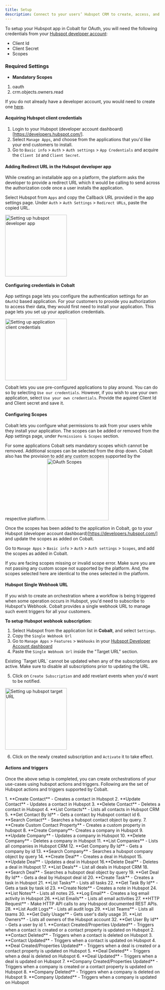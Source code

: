 ```yaml
---
title: Setup
description: Connect to your users’ Hubspot CRM to create, access, and update records in their Hubspot account.
---
```


To setup your Hubspot app in Cobalt for OAuth, you will need the following credentials from your [Hubspot developer account](https://app.hubspot.com/login?hubs_signup-url=developers.hubspot.com/&hubs_signup-cta=cta--small):
- Client Id
- Client Secret
- Scopes

### Required Settings

* **Mandatory Scopes** 
1. oauth
2. crm.objects.owners.read

<Info>If you do not already have a developer account, you would need to create one [here](https://app.hubspot.com/signup/developers).</Info>

#### Acquiring Hubspot client credentials

1. Login to your Hubspot (developer account dashboard)[https://developers.hubspot.com/].
2. Select `Manage Apps`, and choose from the applications that you'd like your end customers to install.
3. Go to `Basic info` > `Auth` > `Auth settings` > `App Credentials` and acquire the `Client Id` and `Client Secret`.

#### Adding Redirect URL in the Hubspot developer app
While creating an installable app on a platform, the platform asks the developer to provide a redirect URL which it would be calling to send across the authorization code once a 
user installs the application. 

Select Hubspot from `Apps` and copy the Callback URL provided in the app settings page. Under `Auth` > `Auth Settings` > `Redirect URLs`, paste the copied URL.

<img height="200" src="/images/Hubspot/hubspot-dev-app-setting.png" alt="Setting up hubspot developer app"/>


#### Configuring credentials in Cobalt
App settings page lets you configure the authentication settings for an `OAuth2` based application. For your customers to provide you authorization to access their data,
they would first need to install your application. This page lets you set up your application credentials.

<img height="200" src="/images/Hubspot/app_setting.png" alt="Setting up application client credentials"/>

Cobalt lets you use pre-configured applications to play around. You can do so by selecting `Use our credentials`. However, if you wish to use your own application,
select `Use your own credentials`. Provide the aquired Client Id and Client secret and save it.

#### Configuring Scopes
Cobalt lets you configure what permissions to ask from your users while they install your application. The scopes can be added or removed from the App settings page, under `Permissions & Scopes`
section. 

For some applications Cobalt sets mandatory scopes which cannot be removed. Additional scopes can be selected from the drop down. Cobalt also has the provision to add any 
custom scopes supported by the respective platform.
<img height="200" src="/images/Hubspot/Hubspot_scopes.png" alt="OAuth Scopes"/>

Once the scopes has been added to the application in Cobalt, go to your Hubspot (developer account dashboard)[https://developers.hubspot.com/] and update the scopes as added on Cobalt.

Go to  `Manage Apps` > `Basic info` > `Auth` > `Auth settings` > `Scopes`, and add the scopes as added in Cobalt.

<Warning>
If you are facing scopes missing or invalid scope error. Make sure you are not passing any custom scope not supported by the platform. And, the scopes selected here are
identical to the ones selected in the platform.
</Warning>

#### Hubspot Single Webhook URL
If you wish to create an orchestration where a workflow is being triggered when some operation occurs in Hubspot, you'd need to subscribe to Hubspot's Webhook. Cobalt provides
a single webhook URL to manage such event triggers for all your customers.

**To setup Hubspot webhook subscription:**

1. Select Hubspot from the application list in **Cobalt**, and select `Settings`.
2. Copy the `Single Webhook Url`
3. Go to `Manage Apps` > `Features` > `Webhooks` in your [Hubspot Developer Account dashboard](https://developers.hubspot.com/)
4. Paste the `Single Webhook Url` inside the "Target URL" section.

<Info>
 Existing `Target URL` cannot be updated when any of the subscriptions are active. Make sure to disable all subscriptions prior to updating the URL.
</Info>

5. Click on `Create Subscription` and add revelant events when you'd want to be notified.

<img height="200" src="/images/Hubspot/hubspot-target-url.png" alt="Setting up hubspot target URL"/>

6. Click on the newly created subscription and `Activate` it to take effect.

#### Actions and triggers
Once the above setup is completed, you can create orchestrations of your use-cases using hubspot actions and triggers. Following are the set of Hubspot actions and triggers
supported by Cobalt.


<Tabs>
  <Tab title="Actions">
  <AccordionGroup>
     <Accordion title="Contact">
     1. **Create Contact** - Creates a contact in Hubspot
     2. **Update Contact** - Updates a contact in Hubspot
     3. **Delete Contact** - Deletes a contact in Hubspot
     4. **List Contacts** - Lists all contacts in Hubspot CRM
     5. **Get Contact By Id** - Gets a contact by Hubspot contact id
     6. **Search Contact** - Searches a hubspot contact object by query.
     7. **Create Custom Contact Property** - Creates a custom property in hubspot
     </Accordion>
     <Accordion title="Company">
     8. **Create Company**- Creates a company in Hubspot
     9. **Update Company** - Updates a company in Hubspot
     10. **Delete Company** - Deletes a company in Hubspot
     11. **List Companies** - Lists all companies in Hubspot CRM
     12. **Get Company By Id** - Gets a company by id
     13. **Search Company** - Searches a hubspot company object by query
     </Accordion>
    <Accordion title="Deal">
     14. **Create Deal** - Creates a deal in Hubspot
     15. **Update Deal** - Updates a deal in Hubspot
     16.**Delete Deal** - Deletes a deal in Hubspot
     17. **List Deals** - List all deals in Hubspot CRM
     18. **Search Deal** - Searches a hubspot deal object by query
     19. **Get Deal By Id** - Gets a deal by Hubspot deal id
    </Accordion>
    <Accordion title="Task">
     20. **Create Task** - Creates a task in Hubspot
     21. **List Tasks** - Lists all tasks
     22. **Get Task By Id** - Gets a task by task id
     </Accordion>
     <Accordion title="Note">
     23. **Create Note** - Creates a note in Hubspot
     24. **List Notes** - Lists all notes
     </Accordion>
     <Accordion title="Email">
     25. **Log Email** - Creates a log email activity in Hubspot
     26. **List Emails** - Lists all email activities
    </Accordion>
    <Accordion title="Others">
     27. **HTTP Request** - Make HTTP API calls to any Hubspost documented REST APIs.
     28. **List Audit Logs** - Lists all audit logs
     29. **List Teams** - Lists all teams
     30. **Get Daily Usage** - Gets user's daily usage
     31. **List Owners** -  Lists all owners of the Hubspot account
     32. **Get User By Id** - Gets a user by id
    </Accordion>
    </AccordionGroup>
  </Tab>

  <Tab title="Triggers">
    1. **Contact Created/Properties Updated** - Triggers when a contact is created or a contact property is updated on Hubspot
    2. **Contact Deleted** - Triggers when a contact is deleted on Hubspot
    3. **Contact Updated** - Triggers when a contact is updated on Hubspot
    4. **Deal Created/Properties Updated** - Triggers when a deal is created or a contact property is updated on Hubspot
    5. **Deal Deleted** - Triggers when a deal is deleted on Hubspot
    6. **Deal Updated** - Triggers when a deal is updated on Hubspot
    7. **Company Created/Properties Updated** - Triggers when a company is created or a contact property is updated on Hubspot
    8. **Company Deleted** - Triggers when a company is deleted on Hubspot
    9. **Company Updated** - Triggers when a company is updated on Hubspot
  </Tab>
</Tabs>